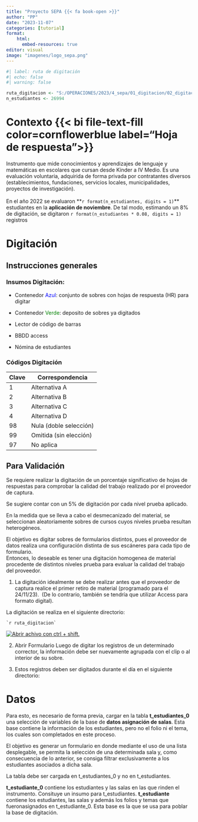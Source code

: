 ```yaml
---
title: "Proyecto SEPA {{< fa book-open >}}"
author: "PP"
date: "2023-11-07"
categories: [tutorial]
format: 
    html:
      embed-resources: true
editor: visual
image: "imagenes/logo_sepa.png"
---
```


```r
#| label: ruta de digitación
#| echo: false
#| warning: false

ruta_digitacion <- "S:/OPERACIONES/2023/4_sepa/01_digitacion/02_digitacion/"
n_estudiantes <- 26994

```

# Contexto {{< bi file-text-fill color=cornflowerblue label="Hoja de respuesta">}}

Instrumento que mide conocimientos y aprendizajes de lenguaje y matemáticas en escolares que cursan desde Kínder a IV Medio. Es una evaluación voluntaria, adquirida de forma privada por contratantes diversos (establecimientos, fundaciones, servicios locales, municipalidades, proyectos de investigación).\
\
En el año 2022 se evaluaron \*\*`r format(n_estudiantes, digits = 1)`\*\* estudiantes en la **aplicación de noviembre**. De tal modo, estimando un 8% de digitación, se digitaron `r format(n_estudiantes * 0.08, digits = 1)` registros

# Digitación

## Instrucciones generales

### Insumos Digitación:

-   Contenedor [Azul]{style="color:blue;"}: conjunto de sobres con hojas de respuesta (HR) para digitar

-   Contenedor [Verde]{style="color:green;"}: deposito de sobres ya digitados

-   Lector de código de barras

-   BBDD access

-   Nómina de estudiantes

### Códigos Digitación

| Clave | Correspondencia        |
|-------|------------------------|
| 1     | Alternativa A          |
| 2     | Alternativa B          |
| 3     | Alternativa C          |
| 4     | Alternativa D          |
| 98    | Nula (doble selección) |
| 99    | Omitida (sin elección) |
| 97    | No aplica              |

## Para Validación

Se requiere realizar la digitación de un porcentaje significativo de hojas de respuestas para comprobar la calidad del trabajo realizado por el proveedor de captura.

::: {.callout-tip title="Sugerencia"}
Se sugiere contar con un 5% de digitación por cada nivel prueba aplicado.
:::

En la medida que se lleva a cabo el desmecanizado del material, se seleccionan aleatoriamente sobres de cursos cuyos niveles prueba resultan heterogéneos.

::: callout-important
El objetivo es digitar sobres de formularios distintos, pues el proveedor de datos realiza una configuración distinta de sus escáneres para cada tipo de formulario.\
Entonces, lo deseable es tener una digitación homogenea de material procedente de distintos niveles prueba para evaluar la calidad del trabajo del proveedor.
:::

1.  La digitación idealmente se debe realizar antes que el proveedor de captura realice el primer retiro de material (programado para el 24/11/23).  (De lo contrario, también se tendría que utilizar Access para formato digital).

La digitación se realiza en el siguiente directorio:

::: border
```         
`r ruta_digitacion`
```
:::

[![Abrir achivo con ctrl + shift.](imagenes/gif_dig.gif){fig-align="center"}](S:/OPERACIONES/2023/2_ece/t2/01_prueba/)

2.  Abrir Formulario Luego de digitar los registros de un determinado corrector, la información debe ser nuevamente agrupada con el clip o al interior de su sobre.

3.  Estos registros deben ser digitados durante el día en el siguiente directorio:

# Datos

Para esto, es necesario de forma previa, cargar en la tabla **t_estudiantes_0** una selección de variables de la base de **datos asignación de salas**. Esta base contiene la información de los estudiantes, pero no el folio ni el tema, los cuales son completados en este proceso.

El objetivo es generar un formulario en donde mediante el uso de una lista desplegable, se permita la selección de una determinada sala y, como consecuencia de lo anterior, se consiga filtrar exclusivamente a los estudiantes asociados a dicha sala.

::: {.callout-important title="Importante"}
La tabla debe ser cargada en t_estudiantes_0 y no en t_estudiantes.

**t_estudiante_0** contiene los estudiantes y las salas en las que rinden el instrumento. Consituye un insumo para t_estudiantes. **t_estudiante** contiene los estudiantes, las salas y además los folios y temas que fueronasignados en t_estudiante_0. Esta base es la que se usa para poblar la base de digitación.
:::
